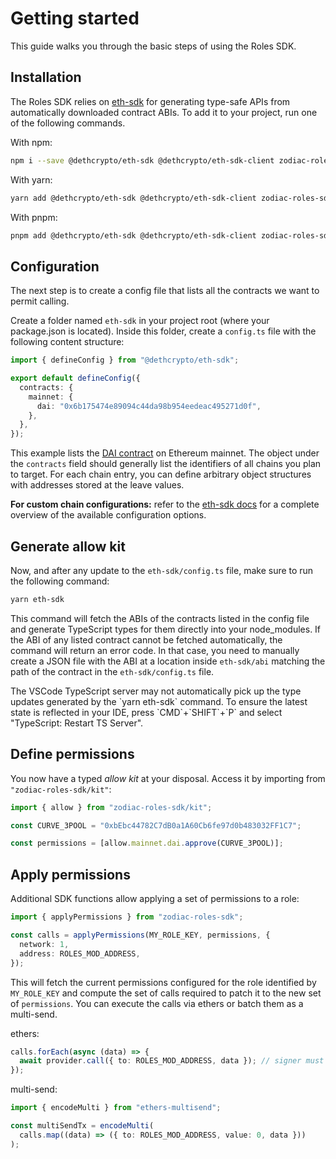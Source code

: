 
# Getting started

This guide walks you through the basic steps of using the Roles SDK.

## Installation

The Roles SDK relies on [eth-sdk](https://github.com/dethcrypto/eth-sdk) for generating type-safe APIs from automatically downloaded contract ABIs.
To add it to your project, run one of the following commands.

With npm:

```bash
npm i --save @dethcrypto/eth-sdk @dethcrypto/eth-sdk-client zodiac-roles-sdk
```

With yarn:

```bash
yarn add @dethcrypto/eth-sdk @dethcrypto/eth-sdk-client zodiac-roles-sdk
```

With pnpm:

```bash
pnpm add @dethcrypto/eth-sdk @dethcrypto/eth-sdk-client zodiac-roles-sdk
```

## Configuration

The next step is to create a config file that lists all the contracts we want to permit calling.

Create a folder named `eth-sdk` in your project root (where your package.json is located).
Inside this folder, create a `config.ts` file with the following content structure:

```typescript
import { defineConfig } from "@dethcrypto/eth-sdk";

export default defineConfig({
  contracts: {
    mainnet: {
      dai: "0x6b175474e89094c44da98b954eedeac495271d0f",
    },
  },
});
```

This example lists the [DAI contract](https://etherscan.io/address/0x6b175474e89094c44da98b954eedeac495271d0f) on Ethereum mainnet.
The object under the `contracts` field should generally list the identifiers of all chains you plan to target.
For each chain entry, you can define arbitrary object structures with addresses stored at the leave values.

**For custom chain configurations:** refer to the [eth-sdk docs](https://github.com/dethcrypto/eth-sdk#configuration) for a complete overview of the available configuration options.

## Generate allow kit

Now, and after any update to the `eth-sdk/config.ts` file, make sure to run the following command:

```bash
yarn eth-sdk
```

This command will fetch the ABIs of the contracts listed in the config file and generate TypeScript types for them directly into your node_modules.
If the ABI of any listed contract cannot be fetched automatically, the command will return an error code.
In that case, you need to manually create a JSON file with the ABI at a location inside `eth-sdk/abi` matching the path of the contract in the `eth-sdk/config.ts` file.

<Callout type="info">
  The VSCode TypeScript server may not automatically pick up the type updates
  generated by the `yarn eth-sdk` command. To ensure the latest state is
  reflected in your IDE, press `CMD`+`SHIFT`+`P` and select "TypeScript: Restart
  TS Server".
</Callout>

## Define permissions

You now have a typed _allow kit_ at your disposal.
Access it by importing from `"zodiac-roles-sdk/kit"`:

```typescript
import { allow } from "zodiac-roles-sdk/kit";

const CURVE_3POOL = "0xbEbc44782C7dB0a1A60Cb6fe97d0b483032FF1C7";

const permissions = [allow.mainnet.dai.approve(CURVE_3POOL)];
```

## Apply permissions

Additional SDK functions allow applying a set of permissions to a role:

```typescript
import { applyPermissions } from "zodiac-roles-sdk";

const calls = applyPermissions(MY_ROLE_KEY, permissions, {
  network: 1,
  address: ROLES_MOD_ADDRESS,
});
```

This will fetch the current permissions configured for the role identified by `MY_ROLE_KEY` and compute the set of calls required to patch it to the new set of `permissions`.
You can execute the calls via ethers or batch them as a multi-send.

ethers:

```typescript
calls.forEach(async (data) => {
  await provider.call({ to: ROLES_MOD_ADDRESS, data }); // signer must be the `owner` of the roles mod
});
```

multi-send:

```typescript
import { encodeMulti } from "ethers-multisend";

const multiSendTx = encodeMulti(
  calls.map((data) => ({ to: ROLES_MOD_ADDRESS, value: 0, data }))
);
```
